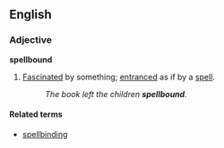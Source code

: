 ==English==
===Adjective===
'''spellbound'''

#[[Fascinated]] by something; [[entrance]]d as if by a [[spell]].
#:''The book left the children '''spellbound'''.''

====Related terms====
*[[spellbinding]]